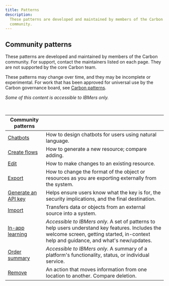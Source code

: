 ```yaml
---
title: Patterns
description:
  These patterns are developed and maintained by members of the Carbon
  community.
---
```


## Community patterns

These patterns are developed and maintained by members of the Carbon community.
For support, contact the maintainers listed on each page. They are not supported
by the core Carbon team.

These patterns may change over time, and they may be incomplete or experimental.
For work that has been approved for universal use by the Carbon governance
board, see [Carbon patterns](/patterns/overview).

_Some of this content is accessible to IBMers only._

<br />

| Community patterns                                                                                                            |                                                                                                                                                                                           |
| ----------------------------------------------------------------------------------------------------------------------------- | ----------------------------------------------------------------------------------------------------------------------------------------------------------------------------------------- |
| [Chatbots](/community/patterns/chatbot/overview)                                                                              | How to design chatbots for users using natural language.                                                                                                                                  |
| [Create flows](/community/patterns/create-flows)                                                                              | How to generate a new resource; compare adding.                                                                                                                                           |
| [Edit](/community/patterns/edit-pattern)                                                                                      | How to make changes to an existing resource.                                                                                                                                              |
| [Export](/community/patterns/export-pattern)                                                                                  | How to change the format of the object or resources as you are exporting externally from the system.                                                                                      |
| [Generate an API key](/community/patterns/generate-an-api-key)                                                                | Helps ensure users know what the key is for, the security implications, and the final destination.                                                                                        |
| [Import](/community/patterns/import-pattern)                                                                                  | Transfers data or objects from an external source into a system.                                                                                                                          |
| [In-app learning](https://pages.github.ibm.com/watson-health/docs/guidelines/content-design/using-the-adoption-patterns.html) | _Accessible to IBMers only._ A set of patterns to help users understand key features. Includes the welcome screen, getting started, in-context help and guidance, and what's new/updates. |
| [Order summary](https://pages.github.ibm.com/CDAI-design/CDAI-design-website/patterns/order-summary/usage)                    | _Accessible to IBMers only._ A summary of a platform's functionality, status, or individual service.                                                                                      |
| [Remove](/community/patterns/remove-pattern)                                                                                  | An action that moves information from one location to another. Compare deletion.                                                                                                          |
